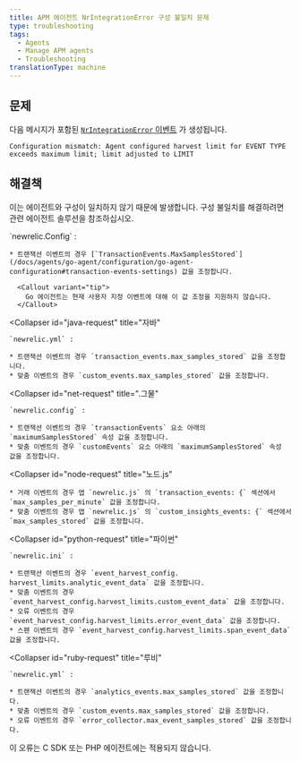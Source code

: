 ```yaml
---
title: APM 에이전트 NrIntegrationError 구성 불일치 문제
type: troubleshooting
tags:
  - Agents
  - Manage APM agents
  - Troubleshooting
translationType: machine
---
```


## 문제

다음 메시지가 포함된 [`NrIntegrationError` 이벤트](/docs/telemetry-data-platform/manage-data/nrintegrationerror) 가 생성됩니다.

```
Configuration mismatch: Agent configured harvest limit for EVENT TYPE 
exceeds maximum limit; limit adjusted to LIMIT
```

## 해결책

이는 에이전트와 구성이 일치하지 않기 때문에 발생합니다. 구성 불일치를 해결하려면 관련 에이전트 솔루션을 참조하십시오.

<CollapserGroup>
  <Collapser
    id="go-request"
    title="가다"
  >
    `newrelic.Config` :

    * 트랜잭션 이벤트의 경우 [`TransactionEvents.MaxSamplesStored`](/docs/agents/go-agent/configuration/go-agent-configuration#transaction-events-settings) 값을 조정합니다.

      <Callout variant="tip">
        Go 에이전트는 현재 사용자 지정 이벤트에 대해 이 값 조정을 지원하지 않습니다.
      </Callout>
  </Collapser>

  <Collapser
    id="java-request"
    title="자바"
  >
    `newrelic.yml` :

    * 트랜잭션 이벤트의 경우 `transaction_events.max_samples_stored` 값을 조정합니다.
    * 맞춤 이벤트의 경우 `custom_events.max_samples_stored` 값을 조정합니다.
  </Collapser>

  <Collapser
    id="net-request"
    title=".그물"
  >
    `newrelic.config` :

    * 트랜잭션 이벤트의 경우 `transactionEvents` 요소 아래의 `maximumSamplesStored` 속성 값을 조정합니다.
    * 맞춤 이벤트의 경우 `customEvents` 요소 아래의 `maximumSamplesStored` 속성 값을 조정합니다.
  </Collapser>

  <Collapser
    id="node-request"
    title="노드.js"
  >
    * 거래 이벤트의 경우 앱 `newrelic.js` 의 `transaction_events: {` 섹션에서 `max_samples_per_minute` 값을 조정합니다.
    * 맞춤 이벤트의 경우 앱 `newrelic.js` 의 `custom_insights_events: {` 섹션에서 `max_samples_stored` 값을 조정합니다.
  </Collapser>

  <Collapser
    id="python-request"
    title="파이썬"
  >
    `newrelic.ini` :

    * 트랜잭션 이벤트의 경우 `event_harvest_config. harvest_limits.analytic_event_data` 값을 조정합니다.
    * 맞춤 이벤트의 경우 `event_harvest_config.harvest_limits.custom_event_data` 값을 조정합니다.
    * 오류 이벤트의 경우 `event_harvest_config.harvest_limits.error_event_data` 값을 조정합니다.
    * 스팬 이벤트의 경우 `event_harvest_config.harvest_limits.span_event_data` 값을 조정합니다.
  </Collapser>

  <Collapser
    id="ruby-request"
    title="루비"
  >
    `newrelic.yml` :

    * 트랜잭션 이벤트의 경우 `analytics_events.max_samples_stored` 값을 조정합니다.
    * 맞춤 이벤트의 경우 `custom_events.max_samples_stored` 값을 조정합니다.
    * 오류 이벤트의 경우 `error_collector.max_event_samples_stored` 값을 조정합니다.
  </Collapser>
</CollapserGroup>

<Callout variant="tip">
  이 오류는 C SDK 또는 PHP 에이전트에는 적용되지 않습니다.
</Callout>